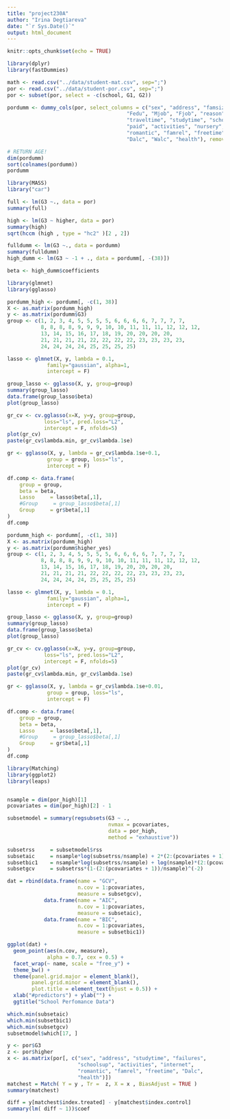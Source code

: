 ```yaml
---
title: "project230A"
author: "Irina Degtiareva"
date: "`r Sys.Date()`"
output: html_document
---
```


```r
knitr::opts_chunk$set(echo = TRUE)
```


```r
library(dplyr)
library(fastDummies)

math <- read.csv("../data/student-mat.csv", sep=";")
por <- read.csv("../data/student-por.csv", sep=";")
por <- subset(por, select = -c(school, G1, G2))

pordumm <- dummy_cols(por, select_columns = c("sex", "address", "famsize", "Pstatus", "Medu",
                                       "Fedu", "Mjob", "Fjob", "reason", "guardian", 
                                       "traveltime", "studytime", "schoolsup", "famsup", 
                                       "paid", "activities", "nursery", "higher", "internet", 
                                       "romantic", "famrel", "freetime", "goout", 
                                       "Dalc", "Walc", "health"), remove_first_dummy = TRUE)[ ,30:93]

# RETURN AGE!
dim(pordumm)
sort(colnames(pordumm))
pordumm
```

```r
library(MASS)
library("car")

full <- lm(G3 ~., data = por)
summary(full)

high <- lm(G3 ~ higher, data = por)
summary(high)
sqrt(hccm (high , type = "hc2" )[2 , 2])

```

```r
fulldumm <- lm(G3 ~., data = pordumm)
summary(fulldumm)
high_dumm <- lm(G3 ~ -1 + ., data = pordumm[, -(38)])

beta <- high_dumm$coefficients
```

```r
library(glmnet)
library(gglasso)

pordumm_high <- pordumm[, -c(1, 38)]
X <- as.matrix(pordumm_high)
y <- as.matrix(pordumm$G3)
group <- c(1, 2, 3, 4, 5, 5, 5, 5, 6, 6, 6, 6, 7, 7, 7, 7,
           8, 8, 8, 8, 9, 9, 9, 10, 10, 11, 11, 11, 12, 12, 12,
           13, 14, 15, 16, 17, 18, 19, 20, 20, 20, 20, 
           21, 21, 21, 21, 22, 22, 22, 22, 23, 23, 23, 23,
           24, 24, 24, 24, 25, 25, 25, 25)

lasso <- glmnet(X, y, lambda = 0.1,
             family="gaussian", alpha=1,
             intercept = F)

group_lasso <- gglasso(X, y, group=group)
summary(group_lasso)
data.frame(group_lasso$beta)
plot(group_lasso)

gr_cv <- cv.gglasso(x=X, y=y, group=group, 
            loss="ls", pred.loss="L2", 
            intercept = F, nfolds=5)
plot(gr_cv)
paste(gr_cv$lambda.min, gr_cv$lambda.1se)

gr <- gglasso(X, y, lambda = gr_cv$lambda.1se+0.1,
             group = group, loss="ls",
             intercept = F)

df.comp <- data.frame(
    group = group, 
    beta = beta,
    Lasso     = lasso$beta[,1],
    #Group     = group_lasso$beta[,1]
    Group     = gr$beta[,1]
)
df.comp
```


```r

pordumm_high <- pordumm[, -c(1, 38)]
X <- as.matrix(pordumm_high)
y <- as.matrix(pordumm$higher_yes)
group <- c(1, 2, 3, 4, 5, 5, 5, 5, 6, 6, 6, 6, 7, 7, 7, 7,
           8, 8, 8, 8, 9, 9, 9, 10, 10, 11, 11, 11, 12, 12, 12,
           13, 14, 15, 16, 17, 18, 19, 20, 20, 20, 20, 
           21, 21, 21, 21, 22, 22, 22, 22, 23, 23, 23, 23,
           24, 24, 24, 24, 25, 25, 25, 25)

lasso <- glmnet(X, y, lambda = 0.1,
             family="gaussian", alpha=1,
             intercept = F)

group_lasso <- gglasso(X, y, group=group)
summary(group_lasso)
data.frame(group_lasso$beta)
plot(group_lasso)

gr_cv <- cv.gglasso(x=X, y=y, group=group, 
            loss="ls", pred.loss="L2", 
            intercept = F, nfolds=5)
plot(gr_cv)
paste(gr_cv$lambda.min, gr_cv$lambda.1se)

gr <- gglasso(X, y, lambda = gr_cv$lambda.1se+0.01,
             group = group, loss="ls",
             intercept = F)

df.comp <- data.frame(
    group = group, 
    beta = beta,
    Lasso     = lasso$beta[,1],
    #Group     = group_lasso$beta[,1]
    Group     = gr$beta[,1]
)
df.comp
```


```r
library(Matching)
library(ggplot2)
library(leaps)


nsample = dim(por_high)[1]
pcovariates = dim(por_high)[2] - 1

subsetmodel = summary(regsubsets(G3 ~ ., 
                                 nvmax = pcovariates, 
                                 data = por_high,
                                 method = "exhaustive"))

subsetrss     = subsetmodel$rss
subsetaic     = nsample*log(subsetrss/nsample) + 2*(2:(pcovariates + 1))
subsetbic1    = nsample*log(subsetrss/nsample) + log(nsample)*(2:(pcovariates + 1))
subsetgcv     = subsetrss*(1-(2:(pcovariates + 1))/nsample)^(-2)

dat = rbind(data.frame(name = "GCV",
                       n.cov = 1:pcovariates,
                       measure = subsetgcv),
            data.frame(name = "AIC",
                       n.cov = 1:pcovariates,
                       measure = subsetaic),
            data.frame(name = "BIC",
                       n.cov = 1:pcovariates,
                       measure = subsetbic1))
```

```r
ggplot(dat) + 
  geom_point(aes(n.cov, measure), 
             alpha = 0.7, cex = 0.5) + 
  facet_wrap(~ name, scale = "free_y") +
  theme_bw() + 
  theme(panel.grid.major = element_blank(),
        panel.grid.minor = element_blank(),
        plot.title = element_text(hjust = 0.5)) +
  xlab("#predictors") + ylab("") +
  ggtitle("School Perfomance Data")
```
```r
which.min(subsetaic)
which.min(subsetbic1)
which.min(subsetgcv)
subsetmodel$which[17, ]
```


```r
y <- por$G3
z <- por$higher
x <- as.matrix(por[, c("sex", "address", "studytime", "failures", 
                       "schoolsup", "activities", "internet", 
                       "romantic", "famrel", "freetime", "Dalc", 
                       "health")])
matchest = Match( Y = y , Tr =  z, X = x , BiasAdjust = TRUE )
summary(matchest)

diff = y[matchest$index.treated] - y[matchest$index.control]
summary(lm( diff ~ 1))$coef
```
